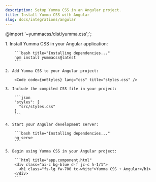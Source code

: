 ```yaml
---
description: Setup Yumma CSS in an Angular project.
title: Install Yumma CSS with Angular
slug: docs/integrations/angular
---
```



@import '~yummacss/dist/yumma.css';`;

<Steps>
    1. Install Yumma CSS in your Angular application:

        ```bash title="Installing dependencies..."
        npm install yummacss@latest
        ```

    2. Add Yumma CSS to your Angular project:

        <Code code={onStyles} lang="css" title="styles.css" />

    3. Include the compiled CSS file in your project:

        ```json
        "styles": [
          "src/styles.css"
        ]
        ```

    4. Start your Angular development server:

        ```bash title="Installing dependencies..."
        ng serve
        ```

    5. Begin using Yumma CSS in your Angular project:

        ```html title="app.component.html"
        <div class="ai-c bg-blue d-f jc-c h-1/1">
          <h1 class="fs-lg fw-700 tc-white">Yumma CSS + Angular</h1>
        </div>
        ```

</Steps>
